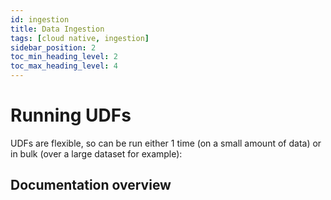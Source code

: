 ```yaml
---
id: ingestion
title: Data Ingestion
tags: [cloud native, ingestion]
sidebar_position: 2
toc_min_heading_level: 2
toc_max_heading_level: 4
---
```


# Running UDFs

UDFs are flexible, so can be run either 1 time (on a small amount of data) or in bulk (over a large dataset for example):

## Documentation overview


<DocCardList />